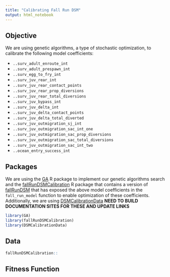 ```yaml
---
title: "Calibrating Fall Run DSM"
output: html_notebook
---
```


## Objective

We are using genetic algorithms, a type of stochastic optimization, to calibrate the following model coefficients:

* `..surv_adult_enroute_int`
* `..surv_adult_prespawn_int`
* `..surv_egg_to_fry_int`
* `..surv_juv_rear_int`
* `..surv_juv_rear_contact_points`
* `..surv_juv_rear_prop_diversions`
* `..surv_juv_rear_total_diversions`
* `..surv_juv_bypass_int`
* `..surv_juv_delta_int`
* `..surv_juv_delta_contact_points`
* `..surv_juv_delta_total_diverted`
* `..surv_juv_outmigration_sj_int`
* `..surv_juv_outmigration_sac_int_one`
* `..surv_juv_outmigration_sac_prop_diversions`
* `..surv_juv_outmigration_sac_total_diversions`
* `..surv_juv_outmigration_sac_int_two`
* `..ocean_entry_success_int`


## Packages
We are using the [GA](http://luca-scr.github.io/GA/index.html) R package to implement our genetic algorithms search
and the [fallRunDSMCalibration](https://github.com/CVPIA-OSC/fallRunDSMCalibration) R package that contains
a version of [fallRunDSM](https://github.com/CVPIA-OSC/fallRunDSM) that has exposed the above model coefficients
in the `fall_run_model` function to enable optimization of these coefficients.
Additionally, we are using [DSMCalibrationData](https://github.com/CVPIA-OSC/DSMCalibrationData)
**NEED TO BUILD DOCUMENTATION SITES FOR THESE AND UPDATE LINKS**
```r
library(GA)
library(fallRunDSMCalibration)
library(DSMCalibrationData)
```

## Data

```r
fallRunDSMCalibration::
```


## Fitness Function
```r

```
